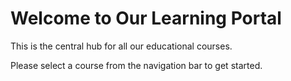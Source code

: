 # Welcome to Our Learning Portal

This is the central hub for all our educational courses.

Please select a course from the navigation bar to get started.
